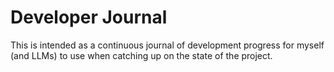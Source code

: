 # Developer Journal

This is intended as a continuous journal of development progress for myself (and LLMs) to use when catching up on the state of the project. 